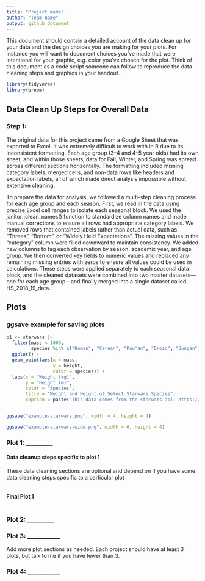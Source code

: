 ```yaml
---
title: "Project memo"
author: "Team name"
output: github_document
---
```


This document should contain a detailed account of the data clean up for your data and the design choices you are making for your plots. For instance you will want to document choices you've made that were intentional for your graphic, e.g. color you've chosen for the plot. Think of this document as a code script someone can follow to reproduce the data cleaning steps and graphics in your handout.

```r
library(tidyverse)
library(broom)
```

## Data Clean Up Steps for Overall Data

### Step 1:
The original data for this project came from a Google Sheet that was exported to Excel. It was extremely difficult to work with in R due to its inconsistent formatting. Each age group (3–4 and 4–5 year olds) had its own sheet, and within those sheets, data for Fall, Winter, and Spring was spread across different sections horizontally. The formatting included missing category labels, merged cells, and non-data rows like headers and expectation labels, all of which made direct analysis impossible without extensive cleaning.

To prepare the data for analysis, we followed a multi-step cleaning process for each age group and each season. First, we read in the data using precise Excel cell ranges to isolate each seasonal block. We used the janitor::clean_names() function to standardize column names and made manual corrections to ensure all rows had appropriate category labels. We removed rows that contained labels rather than actual data, such as "Threes", "Bottom", or "Widely Held Expectations". The missing values in the "category" column were filled downward to maintain consistency. We added new columns to tag each observation by season, academic year, and age group. We then converted key fields to numeric values and replaced any remaining missing entries with zeros to ensure all values could be used in calculations. These steps were applied separately to each seasonal data block, and the cleaned datasets were combined into two master datasets—one for each age group—and finally merged into a single dataset called HS_2018_19_data.



## Plots

### ggsave example for saving plots

```r
p1 <- starwars |>
  filter(mass < 1000, 
         species %in% c("Human", "Cerean", "Pau'an", "Droid", "Gungan")) |>
  ggplot() +
  geom_point(aes(x = mass, 
                 y = height, 
                 color = species)) +
  labs(x = "Weight (kg)", 
       y = "Height (m)",
       color = "Species",
       title = "Weight and Height of Select Starwars Species",
       caption = paste("This data comes from the starwars api: https://swapi.py43.com"))


ggsave("example-starwars.png", width = 4, height = 4)

ggsave("example-starwars-wide.png", width = 6, height = 4)
```



### Plot 1: _________

#### Data cleanup steps specific to plot 1

These data cleaning sections are optional and depend on if you have some data cleaning steps specific to a particular plot

```r

```


#### Final Plot 1

```r

```


### Plot 2: _________

### Plot 3: ___________

Add more plot sections as needed. Each project should have at least 3 plots, but talk to me if you have fewer than 3.

### Plot 4: ___________ 

